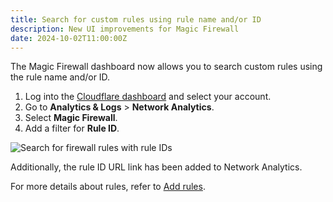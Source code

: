 ```yaml
---
title: Search for custom rules using rule name and/or ID
description: New UI improvements for Magic Firewall
date: 2024-10-02T11:00:00Z
---
```


The Magic Firewall dashboard now allows you to search custom rules using the rule name and/or ID.

1. Log into the [Cloudflare dashboard](https://dash.cloudflare.com) and select your account.
2. Go to **Analytics & Logs** > **Network Analytics**.
3. Select **Magic Firewall**.
4. Add a filter for **Rule ID**.

![Search for firewall rules with rule IDs](~/assets/images/changelog/magic-firewall/search-with-rule-id.png)

Additionally, the rule ID URL link has been added to Network Analytics.

For more details about rules, refer to [Add rules](/magic-firewall/how-to/add-rules/).
